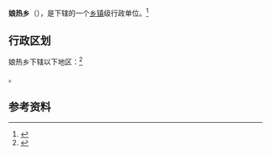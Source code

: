 {{中国乡级行政区|54/23/28/204/000}}

'''娘热乡'''（{{bo|z=ཉང་རི|w=nyang-ri}}），是{{PRC admin/fullname|54/23/28/204/000|3}}下辖的一个[[乡镇|乡镇]]级行政单位。<ref>{{PRC admin/ref sgc|{{PRC admin/parent|54/23/28/204/000}}}}</ref>

== 行政区划 ==

娘热乡下辖以下地区：<ref>{{PRC admin/ref sgc|54/23/28/204/000}}</ref>

{{PRC admin/children|54/23/28/204/000}}。

== 参考资料 ==

{{reflist}}

{{行政区划小作品}}
{{PRC admin/navcat|54/23/28/204/000}}